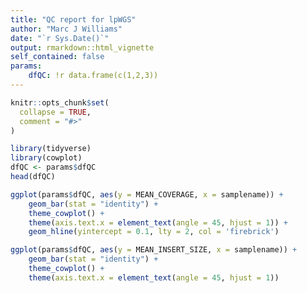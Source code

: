 ```yaml
---
title: "QC report for lpWGS"
author: "Marc J Williams"
date: "`r Sys.Date()`"
output: rmarkdown::html_vignette
self_contained: false
params:
    dfQC: !r data.frame(c(1,2,3))
---
```


```r
knitr::opts_chunk$set(
  collapse = TRUE,
  comment = "#>"
)
```

```r
library(tidyverse)
library(cowplot)
dfQC <- params$dfQC
head(dfQC)
```

```r
ggplot(params$dfQC, aes(y = MEAN_COVERAGE, x = samplename)) +
    geom_bar(stat = "identity") +
    theme_cowplot() +
    theme(axis.text.x = element_text(angle = 45, hjust = 1)) +
    geom_hline(yintercept = 0.1, lty = 2, col = 'firebrick')
```

```r
ggplot(params$dfQC, aes(y = MEAN_INSERT_SIZE, x = samplename)) +
    geom_bar(stat = "identity") +
    theme_cowplot() +
    theme(axis.text.x = element_text(angle = 45, hjust = 1))
```
